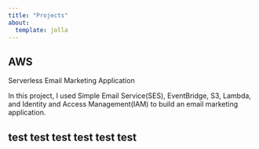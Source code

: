 ```yaml
---
title: "Projects"
about:
  template: jolla
---
```


## AWS

Serverless Email Marketing Application

In this project, I used Simple Email Service(SES), EventBridge, S3, Lambda, and Identity and Access Management(IAM) to build an email marketing application.

## test test test test test test
